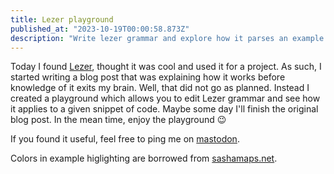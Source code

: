 ```yaml
---
title: Lezer playground
published_at: "2023-10-19T00:00:58.873Z"
description: "Write lezer grammar and explore how it parses an example document. Both the grammar and example document are editable and syntax highliged dynamically in real time."
---
```



Today I found [Lezer](https://lezer.codemirror.net/), thought it was cool and
used it for a project. As such, I started writing a blog post that was explaining
how it works before knowledge of it exits my brain. Well, that did not go as planned.
Instead I created a playground which allows you to edit Lezer grammar and see
how it applies to a given snippet of code. Maybe some day I'll finish the original
blog post. In the mean time, enjoy the playground 😉

If you found it useful, feel free to ping me on <a rel="me" href="https://hachyderm.io/@isbl">mastodon</a>.

<Outlet />

Colors in example higlighting are borrowed from [sashamaps.net](https://sashamaps.net/docs/resources/20-colors/).
